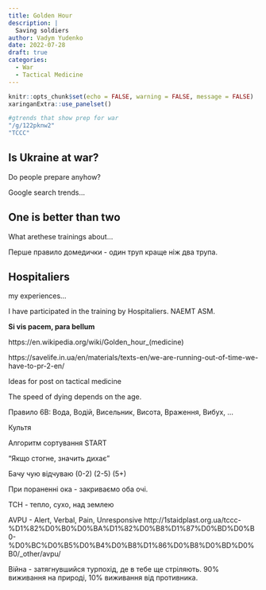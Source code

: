 ```yaml
---
title: Golden Hour
description: |
  Saving soldiers
author: Vadym Yudenko
date: 2022-07-28
draft: true
categories: 
  - War
  - Tactical Medicine
---
```


```r
knitr::opts_chunk$set(echo = FALSE, warning = FALSE, message = FALSE)
xaringanExtra::use_panelset()
```

```r
#gtrends that show prep for war
"/g/122pknw2"
"TCCC"
```



## Is Ukraine at war?

Do people prepare anyhow? 

Google search trends...


## One is better than two

What arethese trainings about...

Перше правило домедички - один труп краще ніж два трупа.


## Hospitaliers

my experiences...

I have participated in the training by Hospitaliers. NAEMT ASM. 






**Si vis pacem, para bellum**





https://en.wikipedia.org/wiki/Golden_hour\_(medicine)

https://savelife.in.ua/en/materials/texts-en/we-are-running-out-of-time-we-have-to-pr-2-en/


Ideas for post on tactical medicine

The speed of dying depends on the age.

Правило 6В: Вода, Водій, Висельник, Висота, Враження, Вибух, ...

Культя




Алгоритм сортування START


"Якщо стогне, значить дихає"

Бачу чую відчуваю
(0-2) (2-5) (5+)

При пораненні ока - закриваємо оба очі.

ТСН - тепло, сухо, над землею

AVPU - Alert, Verbal, Pain, Unresponsive
http://1staidplast.org.ua/tccc-%D1%82%D0%B0%D0%BA%D1%82%D0%B8%D1%87%D0%BD%D0%B0-%D0%BC%D0%B5%D0%B4%D0%B8%D1%86%D0%B8%D0%BD%D0%B0/_other/avpu/

Війна - затягнувшийся турпохід, де в тебе ще стріляють. 90% виживання на природі, 10% виживання від противника.

